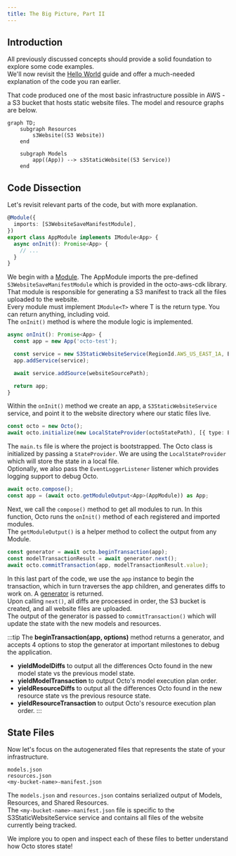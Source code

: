 ```yaml
---
title: The Big Picture, Part II
---
```


## Introduction
All previously discussed concepts should provide a solid foundation to explore some code examples.
<br /> We'll now revisit the [Hello World](/docs/getting-started/hello-world.mdx) guide
and offer a much-needed explanation of the code you ran earlier.

That code produced one of the most basic infrastructure possible in AWS - a S3 bucket that hosts static website files.
The model and resource graphs are below.
```mermaid
graph TD;
    subgraph Resources
        s3Website((S3 Website))
    end

    subgraph Models
        app((App)) --> s3StaticWebsite((S3 Service))
    end
```

## Code Dissection
Let's revisit relevant parts of the code, but with more explanation.

```typescript title="app.module.ts"
@Module({
  imports: [S3WebsiteSaveManifestModule],
})
export class AppModule implements IModule<App> {
  async onInit(): Promise<App> {
    // ...
  }
}
```
We begin with a [Module](/docs/fundamentals/modules.mdx).
The AppModule imports the pre-defined `S3WebsiteSaveManifestModule` which is provided in the octo-aws-cdk library.
That module is responsible for generating a S3 manifest to track all the files uploaded to the website.<br />
Every module must implement `IModule<T>` where T is the return type.
You can return anything, including void.<br />
The `onInit()` method is where the module logic is implemented.
<br />

```typescript title="app.module.ts"
async onInit(): Promise<App> {
  const app = new App('octo-test');

  const service = new S3StaticWebsiteService(RegionId.AWS_US_EAST_1A, BUCKET_NAME);
  app.addService(service);

  await service.addSource(websiteSourcePath);

  return app;
}
```
Within the `onInit()` method we create an app, a `S3StaticWebsiteService` service,
and point it to the website directory where our static files live.
<br />

```typescript title="main.ts"
const octo = new Octo();
await octo.initialize(new LocalStateProvider(octoStatePath), [{ type: EventLoggerListener, options: {} }]);
```
The `main.ts` file is where the project is bootstrapped.
The Octo class is initialized by passing a `StateProvider`.
We are using the `LocalStateProvider` which will store the state in a local file.<br />
Optionally, we also pass the `EventLoggerListener` listener which provides logging support to debug Octo.
<br />

```typescript title="main.ts"
await octo.compose();
const app = (await octo.getModuleOutput<App>(AppModule)) as App;
```
Next, we call the `compose()` method to get all modules to run.
In this function, Octo runs the `onInit()` method of each registered and imported modules.<br />
The `getModuleOutput()` is a helper method to collect the output from any Module.
<br />

```typescript title="main.ts"
const generator = await octo.beginTransaction(app);
const modelTransactionResult = await generator.next();
await octo.commitTransaction(app, modelTransactionResult.value);
```
In this last part of the code, we use the `app` instance to begin the transaction,
which in turn traverses the app children, and generates diffs to work on.
A [generator](https://developer.mozilla.org/en-US/docs/Web/JavaScript/Reference/Global_Objects/Generator)
is returned.<br />
Upon calling `next()`, all diffs are processed in order,
the S3 bucket is created, and all website files are uploaded.<br />
The output of the generator is passed to `commitTransaction()` which will
update the state with the new models and resources.
<br />

:::tip
The **beginTransaction(app, options)** method returns a generator,
and accepts 4 options to stop the generator at important milestones to debug the application.
- **yieldModelDiffs** to output all the differences Octo found in the new model state vs the previous model state.
- **yieldModelTransaction** to output Octo's model execution plan order.
- **yieldResourceDiffs** to output all the differences Octo found in the new resource state vs the previous resource state.
- **yieldResourceTransaction** to output Octo's resource execution plan order.
:::

## State Files
Now let's focus on the autogenerated files that represents the state of your infrastructure.

```
models.json
resources.json
<my-bucket-name>-manifest.json
```

The `models.json` and `resources.json` contains serialized output of Models, Resources, and Shared Resources.<br />
The `<my-bucket-name>-manifest.json` file is specific to the S3StaticWebsiteService service
and contains all files of the website currently being tracked.

We implore you to open and inspect each of these files to better understand how Octo stores state!
